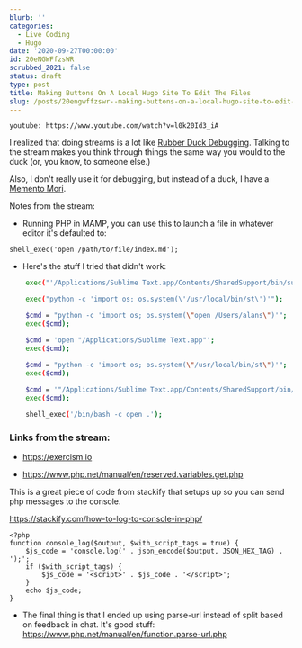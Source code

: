 ```yaml
---
blurb: ''
categories:
  - Live Coding
  - Hugo
date: '2020-09-27T00:00:00'
id: 20eNGWFfzsWR
scrubbed_2021: false
status: draft
type: post
title: Making Buttons On A Local Hugo Site To Edit The Files
slug: /posts/20engwffzswr--making-buttons-on-a-local-hugo-site-to-edit-the-files
---
```


`youtube: https://www.youtube.com/watch?v=l0k20Id3_iA`

I realized that doing streams is a lot like [Rubber Duck Debugging](https://en.wikipedia.org/wiki/Rubber_duck_debugging). Talking to the stream makes you think through things the same way you would to the duck (or, you know, to someone else.)

Also, I don't really use it for debugging, but instead of a duck, I have a [Memento Mori](https://en.wikipedia.org/wiki/Memento_mori).

Notes from the stream:

- Running PHP in MAMP, you can use this to launch a file in whatever editor it's defaulted to:

```php{numberLines: true}
shell_exec('open /path/to/file/index.md');
```


- Here's the stuff I tried that didn't work:


```bash
	exec("'/Applications/Sublime Text.app/Contents/SharedSupport/bin/subl' /Users/alans/woodshed/launchpad/html-prod");

	exec("python -c 'import os; os.system(\'/usr/local/bin/st\')'");

	$cmd = "python -c 'import os; os.system(\"open /Users/alans\")'";
	exec($cmd);

	$cmd = 'open "/Applications/Sublime Text.app"';
	exec($cmd);

	$cmd = "python -c 'import os; os.system(\"/usr/local/bin/st\")'";
	exec($cmd);
	
	$cmd = '"/Applications/Sublime Text.app/Contents/SharedSupport/bin/subl"';
	exec($cmd);

	shell_exec('/bin/bash -c open .');	

```



### Links from the stream:

- https://exercism.io

- https://www.php.net/manual/en/reserved.variables.get.php


This is a great piece of code from stackify that setups up so you can send php messages to the console. 

https://stackify.com/how-to-log-to-console-in-php/

```php{numberLines: true}
<?php
function console_log($output, $with_script_tags = true) {
    $js_code = 'console.log(' . json_encode($output, JSON_HEX_TAG) . 
');';
    if ($with_script_tags) {
        $js_code = '<script>' . $js_code . '</script>';
    }
    echo $js_code;
}
```


- The final thing is that I ended up using parse-url instead of split based on feedback in chat. It's good stuff: https://www.php.net/manual/en/function.parse-url.php
